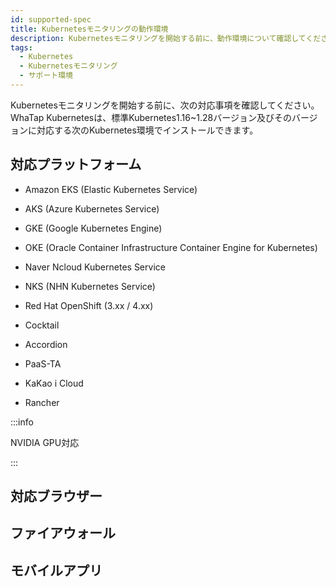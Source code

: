 ```yaml
---
id: supported-spec
title: Kubernetesモニタリングの動作環境
description: Kubernetesモニタリングを開始する前に、動作環境について確認してください。
tags:
  - Kubernetes
  - Kubernetesモニタリング
  - サポート環境
---
```


Kubernetesモニタリングを開始する前に、次の対応事項を確認してください。WhaTap Kubernetesは、標準Kubernetes1.16~1.28バージョン及びそのバージョンに対応する次のKubernetes環境でインストールできます。

## 対応プラットフォーム

- Amazon EKS (Elastic Kubernetes Service)

- AKS (Azure Kubernetes Service)

- GKE (Google Kubernetes Engine)

- OKE (Oracle Container Infrastructure Container Engine for Kubernetes)

- Naver Ncloud Kubernetes Service

- NKS (NHN Kubernetes Service)

- Red Hat OpenShift (3.xx / 4.xx)

- Cocktail

- Accordion

- PaaS-TA

- KaKao i Cloud

- Rancher

:::info

NVIDIA GPU対応

:::

## 対応ブラウザー


<Supportedbrowser />

## ファイアウォール


<Proxy /> 

## モバイルアプリ


<Mobileapp />  
